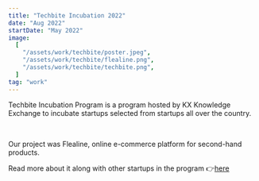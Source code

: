 ```yaml
---
title: "Techbite Incubation 2022"
date: "Aug 2022"
startDate: "May 2022"
image:
  [
    "/assets/work/techbite/poster.jpeg",
    "/assets/work/techbite/flealine.png",
    "/assets/work/techbite/techbite.png",
  ]
tag: "work"
---
```


Techbite Incubation Program is a program hosted by KX Knowledge Exchange to incubate startups
selected from startups all over the country.

&nbsp;

Our project was Flealine, online e-commerce platform for second-hand products.

Read more about it along with other startups in the program 👉[here](https://sites.google.com/kxinnovation.com/techbite-portfolio/lifestyle/flealine?authuser=0)
